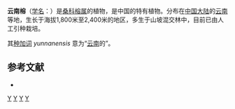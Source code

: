 {{Speciesbox
| genus = Ficus
| species = yunnanensis
| authority = S. S. Chang, 1984
}}

'''云南榕'''（[[学名|学名]]：{{lang|la|''Ficus yunnanensis''}}）是[[桑科|桑科]][[榕属|榕属]]的植物，是中国的特有植物。分布在[[中国大陆|中国大陆]]的[[云南|云南]]等地，生长于海拔1,800米至2,400米的地区，多生于山坡混交林中，目前已由人工引种栽培。

其[[种加词|种加词]] ''yunnanensis'' 意为“[[云南|云南]]的”。

== 参考文献 ==
<div class="references-small">
* {{cite web| url =http://www.bioinfo.cn/db05/KmzwSpecies.php?action=view&id=13692| title =云南榕| work =《中国高等植物数据库全库》| publisher =中国科学院微生物研究所| author =昆明植物研究所| accessdate =2009-02-24| deadurl =yes| archiveurl =https://web.archive.org/web/20160305104313/http://www.bioinfo.cn/db05/KmzwSpecies.php?action=view&id=13692| archivedate =2016-03-05}}
</div>
{{Taxonbar|from=Q10880892}}

[[Category:榕属|Y]]
[[Category:1984年描述的植物|Y]]
[[Category:中国特有植物|Y]]
[[Category:云南植物|Y]]


{{植物小作品}}